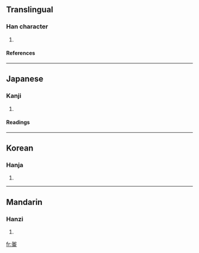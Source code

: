 ==Translingual==
===Han character===
{{Han char|rn=30|rad=口|as=10|sn=13|four=|canj=大口人一月 (KROMB)}}
# {{defn|Han}}
====References====
{{Han ref|kx=0204.111|dkj=04136|hdz=10379.031|uh=55E7|ud=21991|bh=A25F|bd=41567}}
----
==Japanese==
===Kanji===
{{ja-kanji|grade=|rs=口10}}
# {{defn|Japanese}} 
====Readings====
{{ja-readings|on=|kun=[[がろん]] (garon)}}
----
==Korean==
===Hanja===
{{ko-hanja|hangeul=륜|rv=ryun|mr=ryun}}
# {{defn|Korean}}
----
==Mandarin==
===Hanzi===
{{cmn-hanzi|pin=[[jiā lún]] (jia1lun2)|wg=<sup>2</sup>}}
# {{defn|Mandarin}}

[[fr:嗧]]